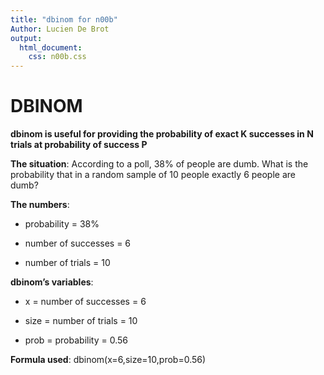 ```yaml
---
title: "dbinom for n00b"
Author: Lucien De Brot
output: 
  html_document: 
    css: n00b.css
---
```


# DBINOM

**dbinom is useful for providing the probability of exact K successes in N trials at probability of success P**

**The situation**:
According to a poll, 38% of people are dumb. What is the probability that in a random sample of 10 people exactly 6 people are dumb?

**The numbers**:

* probability = 38%

* number of successes = 6

* number of trials = 10


**dbinom's variables**:

* x = number of successes = 6

* size = number of trials = 10

* prob = probability = 0.56

**Formula used**: dbinom(x=6,size=10,prob=0.56)